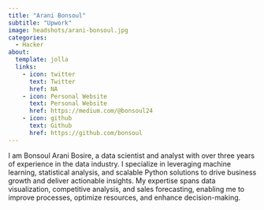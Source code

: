 ```yaml
---
title: "Arani Bonsoul"
subtitle: "Upwork"
image: headshots/arani-bonsoul.jpg
categories:
  - Hacker
about:
  template: jolla
  links:
    - icon: twitter
      text: Twitter
      href: NA
    - icon: Personal Website
      text: Personal Website
      href: https://medium.com/@bonsoul24
    - icon: github
      text: Github
      href: https://github.com/bonsoul
---
```


I am Bonsoul Arani Bosire, a data scientist and analyst with over three years of experience in the data industry. I specialize in leveraging machine learning, statistical analysis, and scalable Python solutions to drive business growth and deliver actionable insights. My expertise spans data visualization, competitive analysis, and sales forecasting, enabling me to improve processes, optimize resources, and enhance decision-making.
